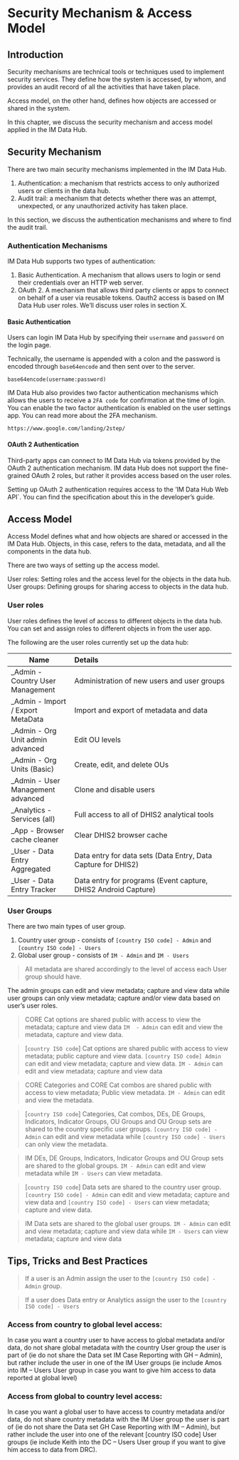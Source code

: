 # Security Mechanism & Access Model {#access}

## Introduction 

Security mechanisms are technical tools or techniques used to implement security services. They define how the system is accessed, by whom, and provides an audit record of all the activities that have taken place. 

Access model, on the other hand, defines how objects are accessed or shared in the system.

In this chapter, we discuss the security mechanism and access model applied in the IM Data Hub. 

## Security Mechanism  

There are two main security mechanisms implemented in the IM Data Hub.

1. Authentication: a mechanism that restricts access to only authorized users or clients in the data hub.
2. Audit trail: a mechanism that detects whether there was an attempt, unexpected, or any unauthorized activity has taken place. 


In this section, we discuss the authentication mechanisms and where to find the audit trail. 

### Authentication Mechanisms

IM Data Hub supports two types of authentication:

1. Basic Authentication. A mechanism that allows users to login or send their credentials over an HTTP web server. 
2. OAuth 2. A mechanism that allows third party clients or apps to connect on behalf of a user via reusable tokens. Oauth2 access is based on IM Data Hub user roles. We’ll discuss user roles in section X.


#### Basic Authentication 

Users can login IM Data Hub by specifying their `username` and `password` on the login page. 

Technically, the username is appended with a colon and the password is encoded through `base64encode` and then sent over to the server. 

`base64encode(username:password)`

IM Data Hub also provides two factor authentication mechanisms which allows the users to receive a `2FA code` for confirmation at the time of login.  You can enable the two factor authentication is enabled on the user settings app. You can read more about the 2FA mechanism.

`https://www.google.com/landing/2step/`


#### OAuth 2 Authentication

Third-party apps can connect to IM Data Hub via tokens provided by the OAuth 2 authentication mechanism. IM data Hub does not support the fine-grained OAuth 2 roles, but rather it provides access based on the user roles. 

Setting up OAuth 2 authentication requires access to the 'IM Data Hub Web API`.  You can find the specification about this in the developer's guide. 


## Access Model 

Access Model defines what and how objects are shared or accessed in the IM Data Hub. Objects, in this case, refers to the data, metadata, and all the components in the data hub. 

There are two ways of setting up the access model.

User roles: Setting roles and the access level for the objects in the data hub.
User groups: Defining groups for sharing access to objects in the data hub.


### User roles

User roles defines the level of access to different objects in the data hub. You can set and assign roles to different objects in from the user app.  

The following are the user roles currently set up the data hub: 

Name  | Details
------ |:--------------
_Admin - Country User Management | Administration of new users and user groups
_Admin - Import / Export MetaData |Import and export of metadata and data
_Admin - Org Unit admin advanced | Edit OU levels
_Admin - Org Units (Basic) | Create, edit, and delete OUs
_Admin - User Management advanced | Clone and disable users
_Analytics - Services (all) | Full access to all of DHIS2 analytical tools
_App - Browser cache cleaner | Clear DHIS2 browser cache
_User - Data Entry Aggregated | Data entry for data sets (Data Entry, Data Capture for DHIS2)
_User - Data Entry Tracker | Data entry for programs (Event capture, DHIS2 Android Capture)


### User Groups

There are two main types of user group.

1. Country user group - consists of `[country ISO code] - Admin` and `[country ISO code] - Users` 
2. Global user group - consists of `IM - Admin` and `IM - Users`


>All metadata are shared accordingly to the level of access each User group should have.

The admin groups can edit and view metadata; capture and view data while user groups can only view metadata; capture and/or view data based on user’s user roles. 


>CORE Cat options are shared public with access to view the metadata; capture and view data `IM  - Admin` can edit and view the metadata, capture and view data.

>[`country ISO code`] Cat options are shared public with access to view metadata; public capture and view data. `[country ISO code] Admin` can edit and view metadata; capture and view data. `IM - Admin` can edit and view metadata; capture and view data

> CORE Categories and CORE Cat combos are shared public with access to view metadata; Public view metadata. `IM - Admin` can edit and view the metadata.

> [`country ISO code`] Categories, Cat combos, DEs, DE Groups, Indicators, Indicator Groups, OU Groups and OU Group sets are shared to the country specific user groups. `[country ISO code] - Admin` can edit and view metadata while `[country ISO code] - Users` can only view the metadata.

> IM DEs, DE Groups, Indicators, Indicator Groups and OU Group sets are shared to the global groups. `IM - Admin` can edit and view metadata while `IM - Users` can view metadata.

>[`country ISO code`] Data sets are shared to the country user group. `[country ISO code] - Admin` can edit and view metadata; capture and view data and `[country ISO code] - Users` can view metadata; capture and view data.

>IM Data sets are shared to the global user groups. `IM - Admin` can edit and view metadata; capture and view data while
`IM - Users` can view metadata; capture and view data

## Tips, Tricks and Best Practices

> If a user is an Admin assign the user to the `[country ISO code] - Admin` group.

>If a user does Data entry or Analytics assign the user to the `[country ISO code] - Users`

### Access from country to global level access:
In case you want a country user to have access to global metadata and/or data, do not share global metadata with the country User group the user is part of (ie do not share the Data set IM Case Reporting with GH – Admin), but rather include the user in one of the IM User groups (ie include Amos into IM – Users User group in case you want to give him access to data reported at global level)

### Access from global to country level access:
In case you want a global user to have access to country metadata and/or data, do not share country metadata with the IM User group the user is part of (ie do not share the Data set GH Case Reporting with IM – Admin), but rather include the user into one of the relevant [country ISO code] User groups (ie include Keith into the DC – Users User group if you want to give him access to data from DRC). 




